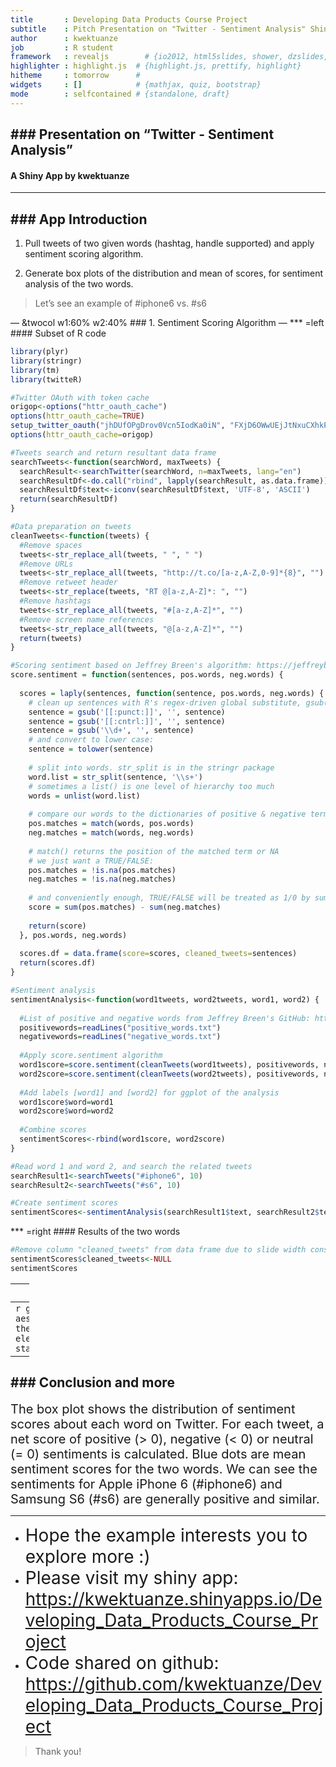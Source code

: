 ```yaml
---
title       : Developing Data Products Course Project
subtitle    : Pitch Presentation on "Twitter - Sentiment Analysis" Shiny App
author      : kwektuanze
job         : R student
framework   : revealjs        # {io2012, html5slides, shower, dzslides, ...}
highlighter : highlight.js  # {highlight.js, prettify, highlight}
hitheme     : tomorrow      # 
widgets     : []            # {mathjax, quiz, bootstrap}
mode        : selfcontained # {standalone, draft}
---
```


### Presentation on "Twitter - Sentiment Analysis"
---
#### A Shiny App by kwektuanze

---

### App Introduction
---
1. Pull tweets of two given words (hashtag, handle supported) and apply sentiment scoring algorithm.

2. Generate box plots of the distribution and mean of scores, for sentiment analysis of the two words.

> Let's see an example of #iphone6 vs. #s6

--- &twocol w1:60% w2:40%
### 1. Sentiment Scoring Algorithm
---
*** =left
#### Subset of R code
```r
library(plyr)
library(stringr)
library(tm)
library(twitteR)

#Twitter OAuth with token cache
origop<-options("httr_oauth_cache")
options(httr_oauth_cache=TRUE)
setup_twitter_oauth("jhDUfOPgDrov0Vcn5IodKa0iN", "FXjD6OWwUEjJtNxuCXhkPglKCAYHdUO2i3kogs8PZBxoBnW3gB", "3163543724-Rs8hQpHN79iK5qCVfFADFAJyNqUhvOsye6KkrxX", "BvF2Cb6JikThKxEAG70HjPEYKQBDlk4CWA8eieb37QuAz")
options(httr_oauth_cache=origop)

#Tweets search and return resultant data frame
searchTweets<-function(searchWord, maxTweets) {
  searchResult<-searchTwitter(searchWord, n=maxTweets, lang="en")
  searchResultDf<-do.call("rbind", lapply(searchResult, as.data.frame))
  searchResultDf$text<-iconv(searchResultDf$text, 'UTF-8', 'ASCII')
  return(searchResultDf)
}

#Data preparation on tweets
cleanTweets<-function(tweets) {
  #Remove spaces
  tweets<-str_replace_all(tweets, " ", " ")
  #Remove URLs
  tweets<-str_replace_all(tweets, "http://t.co/[a-z,A-Z,0-9]*{8}", "")
  #Remove retweet header
  tweets<-str_replace(tweets, "RT @[a-z,A-Z]*: ", "")
  #Remove hashtags
  tweets<-str_replace_all(tweets, "#[a-z,A-Z]*", "")
  #Remove screen name references
  tweets<-str_replace_all(tweets, "@[a-z,A-Z]*", "")
  return(tweets)
}

#Scoring sentiment based on Jeffrey Breen's algorithm: https://jeffreybreen.wordpress.com/2011/07/04/twitter-text-mining-r-slides
score.sentiment = function(sentences, pos.words, neg.words) {
  
  scores = laply(sentences, function(sentence, pos.words, neg.words) {
    # clean up sentences with R's regex-driven global substitute, gsub():
    sentence = gsub('[[:punct:]]', '', sentence)
    sentence = gsub('[[:cntrl:]]', '', sentence)
    sentence = gsub('\\d+', '', sentence)
    # and convert to lower case:
    sentence = tolower(sentence)
    
    # split into words. str_split is in the stringr package
    word.list = str_split(sentence, '\\s+')
    # sometimes a list() is one level of hierarchy too much
    words = unlist(word.list)
    
    # compare our words to the dictionaries of positive & negative terms
    pos.matches = match(words, pos.words)
    neg.matches = match(words, neg.words)
    
    # match() returns the position of the matched term or NA
    # we just want a TRUE/FALSE:
    pos.matches = !is.na(pos.matches)
    neg.matches = !is.na(neg.matches)
    
    # and conveniently enough, TRUE/FALSE will be treated as 1/0 by sum():
    score = sum(pos.matches) - sum(neg.matches)
    
    return(score)
  }, pos.words, neg.words)
  
  scores.df = data.frame(score=scores, cleaned_tweets=sentences)
  return(scores.df)
}

#Sentiment analysis
sentimentAnalysis<-function(word1tweets, word2tweets, word1, word2) {
  
  #List of positive and negative words from Jeffrey Breen's GitHub: https://github.com/jeffreybreen/twitter-sentiment-analysis-tutorial-201107/tree/master/data/opinion-lexicon-English
  positivewords=readLines("positive_words.txt")
  negativewords=readLines("negative_words.txt")
  
  #Apply score.sentiment algorithm
  word1score=score.sentiment(cleanTweets(word1tweets), positivewords, negativewords)
  word2score=score.sentiment(cleanTweets(word2tweets), positivewords, negativewords)
  
  #Add labels [word1] and [word2] for ggplot of the analysis
  word1score$word=word1
  word2score$word=word2
  
  #Combine scores
  sentimentScores<-rbind(word1score, word2score)
}

#Read word 1 and word 2, and search the related tweets
searchResult1<-searchTweets("#iphone6", 10)
searchResult2<-searchTweets("#s6", 10)

#Create sentiment scores
sentimentScores<-sentimentAnalysis(searchResult1$text, searchResult2$text, "#iphone6", "#s6")
```

*** =right
#### Results of the two words 
```r
#Remove column "cleaned_tweets" from data frame due to slide width constraint
sentimentScores$cleaned_tweets<-NULL
sentimentScores
```

---
### 2. Box plot of the distribution and mean of scores
---
```r
ggplot(sentimentScores, aes(x=word,y=score,fill=word))+geom_boxplot()+geom_jitter(alpha=.3)+
  theme(axis.text.x = element_text(color="black"))+theme(axis.text.y = element_text(color="black"))+theme(legend.position="none")+labs(x="")+
  stat_summary(fun.y=mean, geom="point",color="blue", size=5)
```

---
### Conclusion and more
---
<span style="font-size:20px">The box plot shows the distribution of sentiment scores about each word on Twitter. For each tweet, a net score of positive (> 0), negative (< 0) or neutral (= 0) sentiments is calculated. Blue dots are mean sentiment scores for the two words. We can see the sentiments for Apple iPhone 6 (#iphone6) and Samsung S6 (#s6) are generally positive and similar.</span>
<hr></hr>
* <span style="font-size:28px">Hope the example interests you to explore more :)</span>
* <span style="font-size:28px">Please visit my shiny app:<br />
[https://kwektuanze.shinyapps.io/Developing_Data_Products_Course_Project](https://kwektuanze.shinyapps.io/Developing_Data_Products_Course_Project)</span>
* <span style="font-size:28px">Code shared on github:
[https://github.com/kwektuanze/Developing_Data_Products_Course_Project](https://github.com/kwektuanze/Developing_Data_Products_Course_Project)</span>

> Thank you!
